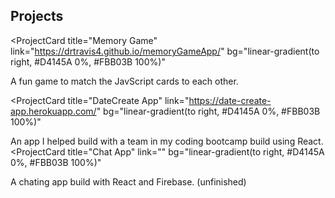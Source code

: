 ## Projects

<ProjectCard
  title="Memory Game"
  link="https://drtravis4.github.io/memoryGameApp/"
  bg="linear-gradient(to right, #D4145A 0%, #FBB03B 100%)"
>
  A fun game to match the JavScript cards to each other.
</ProjectCard>

<ProjectCard
  title="DateCreate App"
  link="https://date-create-app.herokuapp.com/"
  bg="linear-gradient(to right, #D4145A 0%, #FBB03B 100%)"
>
  An app I helped build with a team in my coding bootcamp build using React.
</ProjectCard>
<ProjectCard
  title="Chat App"
  link=""
  bg="linear-gradient(to right, #D4145A 0%, #FBB03B 100%)"
>
  A chating app build with React and Firebase.
  (unfinished)
</ProjectCard>
